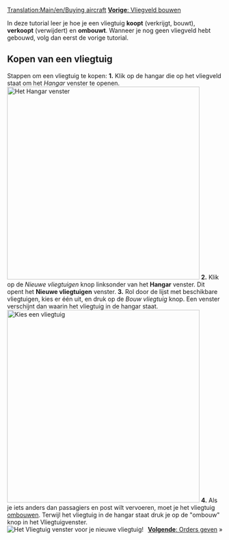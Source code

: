 [[Translation:Main/en/Buying aircraft]]{{en/-}}{{nl/Tutorial}}
[[Main/nl/Bouw vliegveld|'''Vorige''': Vliegveld bouwen]]

In deze tutorial leer je hoe je een vliegtuig '''koopt''' (verkrijgt, bouwt), '''verkoopt''' (verwijdert) en '''ombouwt'''.
Wanneer je nog geen vliegveld hebt gebouwd, volg dan eerst de vorige tutorial.

== Kopen van een vliegtuig ==
Stappen om een vliegtuig te kopen:
'''1.''' Klik op de hangar die op het vliegveld staat om het ''Hangar'' venster te openen.<br/>[[File:en/vliegtuigkopen 1.png|none|thumb|450px|Het Hangar venster]]
'''2.''' Klik op de ''Nieuwe vliegtuigen'' knop linksonder van het '''Hangar''' venster. Dit opent het '''Nieuwe vliegtuigen''' venster.
'''3.''' Rol door de lijst met beschikbare vliegtuigen, kies er één uit, en druk op de ''Bouw vliegtuig'' knop.  Een venster verschijnt dan waarin het vliegtuig in de hangar staat.<br/>[[File:en/vliegtuigkopen 2.png|none|thumb|450px|Kies een vliegtuig]]
'''4.''' Als je iets anders dan passagiers en post wilt vervoeren, moet je het vliegtuig [[Main/nl/voertuig aanpassen|ombouwen]].  Terwijl het vliegtuig in de hangar staat druk je op de "ombouw" knop in het Vliegtuigvenster.<br/>[[File:en/vliegtuigkopen 3.png|none|frame|Het ''Vliegtuig'' venster voor je nieuwe vliegtuig!]]
<span style="float: right">[[Main/nl/Orders uitdelen aan voertuigen|'''Volgende''': Orders geven]] &raquo;</span>